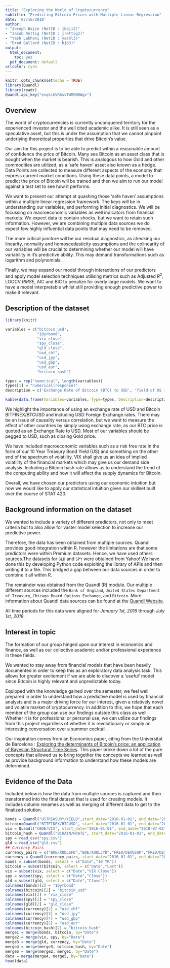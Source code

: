 ---
title: "Exploring the World of Cryptocurrency"
subtitle: "Predicting Bitcoin Prices with Multiple Linear Regression"
date: '07/16/2018'
author:
- "Joseph Bajin (NetID : jbaji2)"
- "Jacob Rettig (NetID : jrettig2)"
- "Yash Lakhani (NetID : yashl3)"
- "Brad Ballard (NetID : bjb3)"
output: 
  html_document:
    toc: yes
  pdf_document: default
urlcolor: cyan
---
```{r setup, include=FALSE}
knitr::opts_chunk$set(echo = TRUE)
library(Quandl)
library(readr)
Quandl.api_key("esqkikVR6svTWMGWBWgv")
```

## Overview

The world of cryptocurrencies is currently unconquered territory for the experienced investor and the well cited academic alike. It is still seen as a speculative asset, but this is under the assumption that we cannot pinpoint underlying theoretical properties that drive Bitcoin's value.  

Our aim for this project is to be able to predict within a reasonable amount of confidence the price of Bitcoin. Many see Bitcoin as an asset class that is bought when the market is bearish. This is analogous to how Gold and other commodities are utilized, as a 'safe haven' asset also known as a hedge. Data Points are collected to measure different aspects of the economy that express current market conditions. Using these data points, a model to predict the price of Bitcoin will be trained and then we aim to run our model against a test set to see how it performs.

We want to present our attempt at quashing those 'safe haven' assumptions within a multiple linear regression framework. The keys will be in understanding our variables, and performing initial diagnostics. We will be focussing on macroeconomic variables as well indicators from financial markets. We expect data to contain shocks, but we want to retain such information. However, we are combining multiple data sources we do expect few highly influential data points that may need to be removed.

The more critical juncture will be our residual diagnostics, as checking our linearity, normality and homoscedasticity assumptions and the colinearity of our variables will be crucial to determining whether our model will have variability in it's predictive ability. This may demand transformations such as logarithm and polynomials.

Finally, we may expand our model through interactions of our predictors and apply model selection techniques utilising metrics such as Adjusted $R^2$, LOOCV $RMSE$, AIC and BIC to penalize for overly large models. We want to have a model interpretable whilst still providing enough predictive power to make it relevant.


## Description of the dataset

```{r, echo=FALSE}
library(knitr)

variables = c("bitcoin_usd",
              "10yrbond", 
              "vix_close",
              "spy_close",
              "gld_close",
              "usd_chf",
              "usd_jpy",
              "usd_gbp",
              "usd_eur",
              "bitcoin_hash")

types = rep("numerical", length(variables))
types[1] = "numerical(response)"
description = c('Exchange Rate of Bitcoin (BTC) to USD', 'Yield of US 10 Year Treasury Bond', 'Closing CBOE Volatility Index (Volatility Implied by S&P 500 Index Options)', 'Closing Price of S&P500 Index (Market Proxy)', 'Closing Price of Gold', 'USD and Swiss Franc (CHF) Exchange Rate', 'USD and Japanese Yen (JPY) Exchange Rate', 'USD and Pound (GBP) Exchange Rate', 'USD and Euro (EUR) Exchange Rate', 'Current Bitcoin Hash Rate')

kable(data.frame(Variables=variables, Type=types, Description=description))
```

We highlight the importance of using an exchange rate of USD and Bitcoin BITFINEX/BTCUSD and including USD Foreign Exchange rates. There may be an issue of causality versus correlation, but we want to measure the effect of other countries by simply using exchange rate, as our BTC price is quoted as an Exchange Rate to USD. Most of our variables should be pegged to USD, such as closing Gold price.

We have included macroeconomic variables such as a risk free rate in the form of our 10 Year Treasury Bond Yield (US) and something on the other end of the spectrum of volatility, VIX shall give us an idea of implied volatility of the financial markets which may give us our demand side analysis. Including a Bitcoin hash rate allows us to understand the trend of the computing ability and how it will affect the supply dynamics for Bitcoin.

Overall, we have chosen our predictors using our economic intuition but now we would like to apply our statistical intuition given our skillset built over the course of STAT 420.  

## Background information on the dataset

We wanted to include a variety of different predictors, not only to meet criteria but to also allow for vaster model selection to increase our predictive power.

Therefore, the data has been obtained from multiple sources. Quandl provides good integration within R, however the limitations are that some predictors were within Premium datasets. Hence, we have used others sources.The datasets for `GLD` and `SPY` were obtained from Yahoo! We have done this by developing Python code exploiting the library of APIs and then writing it to a file. This bridged a gap between our data sources in order to combine it all within R.

The remainder was obtained from the Quandl (R) module. Our multiple different sources included the `Bank of England`, `United States Department of Treasury`, `Chicago Board Options Exchange`, and `Bitcoin`.  More information about Quandl data sources can be found at the [Quandl Website](https://www.quandl.com/search?filters=%5B%22Free%22%5D).

All time periods for this data were aligned for *January 1st, 2016* through *July 1st, 2018*.  

## Interest in topic

The formation of our group hinged upon our interest in economics and finance, as well as our collective academic and/or professional experience in these fields.

We wanted to stay away from financial models that have been heavily documented in order to keep this as an exploratory data analysis task. This allows for greater excitement if we are able to discover a 'useful' model since Bitcoin is highly relevant and unpredictable today.

Equipped with the knowledge gained over the semester, we feel well prepared in order to understand how a predictive model is used by financial analysts and is a major driving force for our interest, given a relatively novel and volatile market of cryptocurrency. In addition to this, we hope that each member of the group can use our findings outside this class as well. Whether it is for professional or personal use, we can utilize our findings from this project regardless of whether it is revolutionary or simply an interesting conversation over a summer cocktail.

Our inspiration comes from an Economics paper, citing from the Universitat de Barcelona : [Exploring the determinants of Bitcoin’s price: an application of Bayesian Structural Time Series](https://arxiv.org/pdf/1706.01437.pdf).  This paper broke down a lot of the pure concepts that allowed us to bring together the concepts we learned as well as provide background information to understand how these models are determined.

## Evidence of the Data
Included below is how the data from multiple sources is captured and then transformed into the final dataset that is used for creating models.  It includes column renames as well as merging of different data to get to the finalized solution.


```{r, message = FALSE, warning = FALSE}
bonds = Quandl("USTREASURY/YIELD",start_date="2016-01-01", end_date="2018-07-01")
bitcoin=Quandl("BITFINEX/BTCUSD", start_date="2016-01-01", end_date="2018-07-01")
vix = Quandl("CBOE/VIX", start_date="2016-01-01", end_date="2018-07-01")
bitcoin_hash = Quandl("BCHAIN/HRATE", start_date="2016-01-01", end_date="2018-07-01")
spy = read_csv("spy.csv")
gld = read_csv("gld.csv")
## Currency Pairs
currency_pairs = c("BOE/XUDLSFD","BOE/XUDLJYD","FRED/DEXUSUK","FRED/DEXUSEU")
currency = Quandl(currency_pairs, start_date="2016-01-01", end_date="2018-07-01")
bonds = subset(bonds, select = c("Date","10 YR"))
bitcoin = subset(bitcoin, select = c("Date","Last"))
vix = subset(vix, select = c("Date","VIX Close"))
spy = subset(spy, select = c("Date","Close"))
gld = subset(gld, select = c("Date","Close"))
colnames(bonds)[2] = "10yrbond"
colnames(bitcoin)[2] = "bitcoin_usd"
colnames(vix)[2] = "vix_close"
colnames(spy)[2] = "spy_close"
colnames(gld)[2] = "gld_close"
colnames(currency)[2] = "usd_chf"
colnames(currency)[3] = "usd_jpy"
colnames(currency)[4] = "usd_gbp"
colnames(currency)[5] = "usd_eur"
colnames(bitcoin_hash)[2] = "bitcoin_hash"
merge1 = merge(bonds, bitcoin, by="Date")
merge2 = merge(vix, spy, by="Date")
merge3 = merge(gld, currency, by="Date")
merge4 = merge(merge3, bitcoin_hash, by="Date")
merge5 = merge(merge2, merge1, by="Date")
data = merge(merge4, merge5, by="Date")
head(data)

```